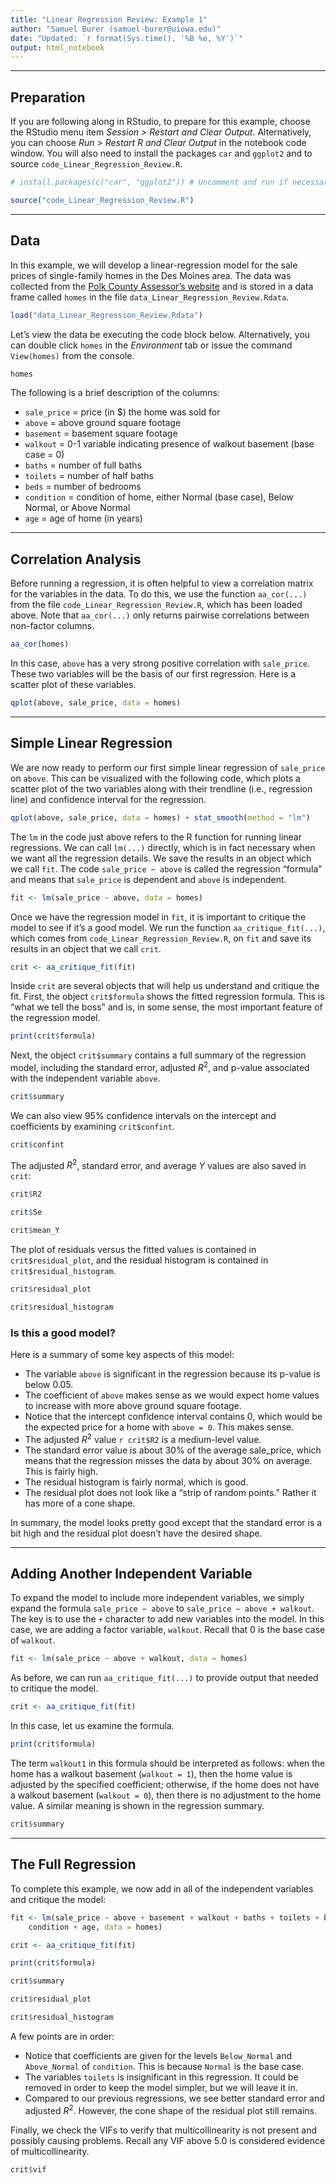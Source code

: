```yaml
---
title: "Linear Regression Review: Example 1"
author: "Samuel Burer (samuel-burer@uiowa.edu)"
date: "Updated: `r format(Sys.time(), '%B %e, %Y')`"
output: html_notebook
---
```


----

## Preparation

If you are following along in RStudio, to prepare for this example, choose the
RStudio menu item *Session > Restart and Clear Output*. Alternatively, you can
choose *Run > Restart R and Clear Output* in the notebook code window.  You
will also need to install the packages `car` and `ggplot2` and to source
`code_Linear_Regression_Review.R`.

```r
# install.packages(c("car", "ggplot2")) # Uncomment and run if necessary
```


```r
source("code_Linear_Regression_Review.R")
```

----

## Data

In this example, we will develop a linear-regression model for the sale prices
of single-family homes in the Des Moines area. The data was collected from the
[Polk County Assessor's
website](http://web.assess.co.polk.ia.us/cgi-bin/web/tt/infoqry.cgi?tt=home/index)
and is stored in a data frame called `homes` in the file
`data_Linear_Regression_Review.Rdata`.

```r
load("data_Linear_Regression_Review.Rdata")
```

Let's view the data be executing the code block below. Alternatively, you can
double click `homes` in the *Environment* tab or issue the command
`View(homes)` from the console.

```r
homes
```

The following is a brief description of the columns:

- `sale_price` = price (in $) the home was sold for
- `above` = above ground square footage
- `basement` = basement square footage
- `walkout` = 0-1 variable indicating presence of walkout basement (base case = 0)
- `baths` = number of full baths
- `toilets` = number of half baths
- `beds` = number of bedrooms
- `condition` = condition of home, either Normal (base case), Below Normal, or Above Normal
- `age` = age of home (in years)

----

## Correlation Analysis

Before running a regression, it is often helpful to view a correlation matrix
for the variables in the data. To do this, we use the function `aa_cor(...)`
from the file `code_Linear_Regression_Review.R`, which has been loaded above.
Note that `aa_cor(...)` only returns pairwise correlations between non-factor
columns.


```r
aa_cor(homes)
```

In this case, `above` has a very strong positive correlation with `sale_price`.
These two variables will be the basis of our first regression. Here is a
scatter plot of these variables.

```r
qplot(above, sale_price, data = homes)
```

----

## Simple Linear Regression

We are now ready to perform our first simple linear regression of `sale_price`
on `above`. This can be visualized with the following code, which plots a
scatter plot of the two variables along with their trendline (i.e., regression
line) and confidence interval for the regression.

```r
qplot(above, sale_price, data = homes) + stat_smooth(method = "lm")
```

The `lm` in the code just above refers to the R function for running linear
regressions. We can call `lm(...)` directly, which is in fact necessary when we
want all the regression details. We save the results in an object which we call
`fit`. The code `sale_price ~ above` is called the regression "formula" and
means that `sale_price` is dependent and `above` is independent.

```r
fit <- lm(sale_price ~ above, data = homes)
```

Once we have the regression model in `fit`, it is important to critique the
model to see if it's a good model. We run the function `aa_critique_fit(...)`,
which comes from `code_Linear_Regression_Review.R`, on `fit` and save its
results in an object that we call `crit`.

```r
crit <- aa_critique_fit(fit)
```

Inside `crit` are several objects that will help us understand and critique the
fit. First, the object `crit$formula` shows the fitted regression formula.
This is "what we tell the boss" and is, in some sense, the most important
feature of the regression model.

```r
print(crit$formula)
```

Next, the object `crit$summary` contains a full summary of the regression
model, including the standard error, adjusted $R^2$, and p-value associated
with the independent variable `above`.

```r
crit$summary
```

We can also view 95% confidence intervals on the intercept and coefficients by
examining `crit$confint`.

```r
crit$confint
```

The adjusted $R^2$, standard error, and average $Y$ values are also saved in
`crit`:

```r
crit$R2
```

```r
crit$Se
```

```r
crit$mean_Y
```

The plot of residuals versus the fitted values is contained in
`crit$residual_plot`, and the residual histogram is contained in
`crit$residual_histogram`.

```r
crit$residual_plot
```

```r
crit$residual_histogram
```

### Is this a good model?

Here is a summary of some key aspects of this model:

- The variable `above` is significant in the regression because its
  p-value is below 0.05.
- The coefficient of `above` makes sense as we would expect home
  values to increase with more above ground square footage.
- Notice that the intercept confidence interval contains 0, which
  would be the expected price for a home with `above = 0`. This
  makes sense.
- The adjusted $R^2$ value `r crit$R2` is a medium-level value.
- The standard error value is about 30% of the average sale_price, which
  means that the regression misses the data by about 30% on average. This
  is fairly high.
- The residual histogram is fairly normal, which is good.
- The residual plot does not look like a "strip of random points." Rather
  it has more of a cone shape.

In summary, the model looks pretty good except that the standard error is a bit
high and the residual plot doesn't have the desired shape.

----

## Adding Another Independent Variable

To expand the model to include more independent variables, we simply expand the
formula `sale_price ~ above` to `sale_price ~ above + walkout`.  The key is to
use the `+` character to add new variables into the model.  In this case, we
are adding a factor variable, `walkout`. Recall that 0 is the base case of
`walkout`.


```r
fit <- lm(sale_price ~ above + walkout, data = homes)
```

As before, we can run `aa_critique_fit(...)` to provide output that needed to
critique the model.

```r
crit <- aa_critique_fit(fit)
```

In this case, let us examine the formula.


```r
print(crit$formula)
```

The term `walkout1` in this formula should be interpreted as follows: when the
home has a walkout basement (`walkout = 1`), then the home value is adjusted by
the specified coefficient; otherwise, if the home does not have a walkout
basement (`walkout = 0`), then there is no adjustment to the home value.  A
similar meaning is shown in the regression summary.

```r
crit$summary
```

----

## The Full Regression

To complete this example, we now add in all of the independent variables and
critique the model:

```r
fit <- lm(sale_price ~ above + basement + walkout + baths + toilets + beds +
    condition + age, data = homes)
```

```r
crit <- aa_critique_fit(fit)
```

```r
print(crit$formula)
```

```r
crit$summary
```

```r
crit$residual_plot
```

```r
crit$residual_histogram
```

A few points are in order:

- Notice that coefficients are given for the levels `Below_Normal`
  and `Above_Normal` of `condition`. This is because `Normal` is the
  base case.
- The variables `toilets` is insignificant in this regression. It
  could be removed in order to keep the model simpler, but we will
  leave it in.
- Compared to our previous regressions, we see better standard error
  and adjusted $R^2$. However, the cone shape of the residual plot
  still remains.

Finally, we check the VIFs to verify that multicollinearity is not present and
possibly causing problems. Recall any VIF above 5.0 is considered evidence of
multicollinearity.

```r
crit$vif
```

